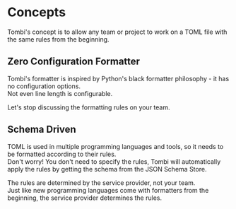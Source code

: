 # Concepts

Tombi's concept is to allow any team or project to work on a TOML file with the same rules from the beginning.

## Zero Configuration Formatter

Tombi's formatter is inspired by Python's black formatter philosophy - it has no configuration options.  
Not even line length is configurable.

Let's stop discussing the formatting rules on your team.

## Schema Driven

TOML is used in multiple programming languages and tools, so it needs to be formatted according to their rules.  
Don't worry! You don't need to specify the rules, Tombi will automatically apply the rules by getting the schema from the JSON Schema Store.

The rules are determined by the service provider, not your team.  
Just like new programming languages come with formatters from the beginning, the service provider determines the rules.
